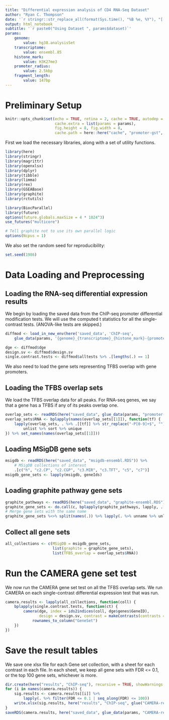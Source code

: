 ```yaml
---
title: "Differential expression analysis of CD4 RNA-Seq Dataset"
author: "Ryan C. Thompson"
date: '`r stringr::str_replace_all(format(Sys.time(), "%B %e, %Y"), "[[:space:]]+", " ")`'
output: html_notebook
subtitle: '`r paste0("Using Dataset ", params$dataset)`'
params:
    genome:
        value: hg38.analysisSet
    transcriptome:
        value: ensembl.85
    histone_mark:
        value: H3K27me3
    promoter_radius:
        value: 2.5kbp
    fragment_length:
        value: 147bp
---
```


# Preliminary Setup

```r
knitr::opts_chunk$set(echo = TRUE, retina = 2, cache = TRUE, autodep = TRUE,
                      cache.extra = list(params = params),
                      fig.height = 8, fig.width = 8,
                      cache.path = here::here("cache", "promoter-gst", params$histone_mark))
```

First we load the necessary libraries, along with a set of utility functions.

```r
library(here)
library(stringr)
library(magrittr)
library(openxlsx)
library(dplyr)
library(tibble)
library(limma)
library(rex)
library(GSEABase)
library(graphite)
library(rctutils)

library(BiocParallel)
library(future)
options(future.globals.maxSize = 4 * 1024^3)
use_futures("multicore")

# Tell graphite not to use its own parallel logic
options(Ncpus = 1)
```

We also set the random seed for reproducibility:

```r
set.seed(1986)
```

# Data Loading and Preprocessing

## Loading the RNA-seq differential expression results

We begin by loading the saved data from the ChIP-seq promoter differential modification tests. We will use the computed t statistics for all the single-contrast tests. (ANOVA-like tests are skipped.)

```r
diffmod <- load_in_new_env(here('saved_data', 'ChIP-seq',
    glue_data(params, '{genome}_{transcriptome}_{histone_mark}-{promoter_radius}-promoter-diffmod.rda')))

dge <- diffmod$dge
design.sv <- diffmod$design.sv
single.contrast.tests <- diffmod$alltests %>% .[lengths(.) == 1]
```

We also need to load the gene sets representing TFBS overlap with gene promoters.

## Loading the TFBS overlap sets

We load the TFBS overlap data for all peaks. For RNA-seq genes, we say that a gene has a TFBS if any of its peaks overlap one.

```r
overlap_sets <- readRDS(here("saved_data", glue_data(params, "promoter-tfbs-overlap_{genome}_{transcriptome}.RDS")))
overlap_sets$RNA <- bplapply(names(overlap_sets[[1]]), function(tf) {
    lapply(overlap_sets, . %>% .[[tf]] %>% str_replace("-P[0-9]+$", "")) %>%
        unlist %>% sort %>% unique
}) %>% set_names(names(overlap_sets[[1]]))
```

## Loading MSigDB gene sets

```r
msigdb <- readRDS(here("saved_data", "msigdb-ensembl.RDS")) %>%
    # MSigDB collections of interest
    .[c("h", "c2.CP", "c2.CGP", "c3.MIR", "c3.TFT", "c5", "c7")]
msigdb_gene_sets <- lapply(msigdb, geneIds)
```

## Loading graphite pathway gene sets

```r
graphite_pathways <- readRDS(here("saved_data", "graphite-ensembl.RDS"))
graphite_gene_sets <- do.call(c, bplapply(graphite_pathways, lapply, . %>% nodes %>% str_replace("^[A-Z]+:", "")))
# Merge gene sets with the same name
graphite_gene_sets %<>% split(names(.)) %>% lapply(. %>% unname %>% unlist)
```

## Collect all gene sets

```r
all_collections <- c(MSigDB = msigdb_gene_sets,
                     list(graphite = graphite_gene_sets),
                     list(TFBS_overlap = overlap_sets$RNA))
```

# Run the CAMERA gene set test

We now run the CAMERA gene set test on all the TFBS overlap sets. We run CAMERA on each single-contrast differential expression test that was run.

```r
camera.results <- lapply(all_collections, function(coll) {
    bplapply(single.contrast.tests, function(ct) {
        camera(dge, index = ids2indices(coll, dge$genes$GeneID),
               design = design.sv, contrast = makeContrasts(contrasts = ct, levels = design.sv)) %>%
            rownames_to_column("GeneSet")
    })
})
```

# Save the result tables

We save one xlsx file for each Gene set collection, with a sheet for each contrast in each file. In each sheet, we keep all gene sets with FDR <= 0.1, or the top 100 gene sets, whichever is more.

```r
dir.create(here("results", "ChIP-seq"), recursive = TRUE, showWarnings = FALSE)
for (i in names(camera.results)) {
    sig.results <- camera.results[[i]] %>%
        lapply(. %>% filter(FDR <= 0.1 | seq_along(FDR) <= 100))
    write.xlsx(sig.results, here("results", "ChIP-seq", glue("CAMERA-results-{params$histone_mark}-{params$promoter_radius}-promoter-{i}.xlsx")))
}
saveRDS(camera.results, here("saved_data", glue_data(params, "CAMERA-results-{histone_mark}-{promoter_radius}-promoter.RDS")))
```
